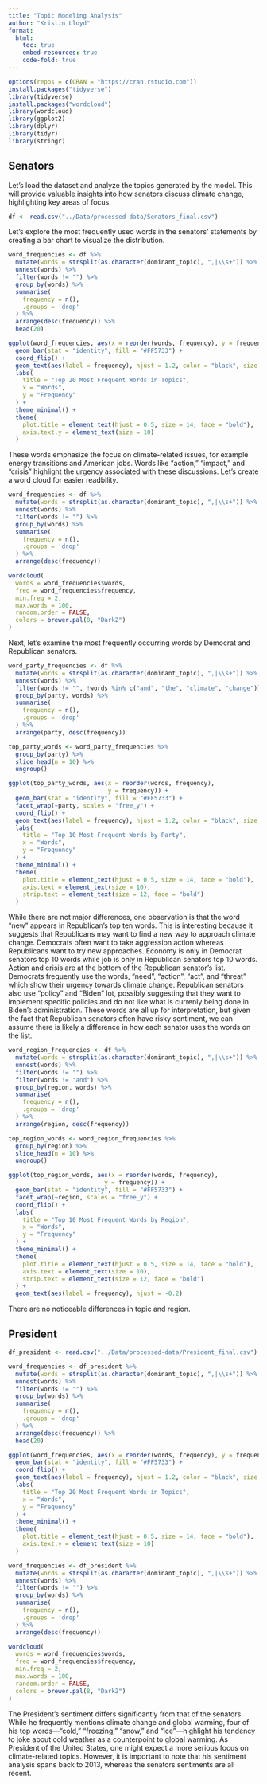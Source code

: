 ```yaml
---
title: "Topic Modeling Analysis"
author: "Kristin Lloyd"
format: 
  html:
    toc: true
    embed-resources: true
    code-fold: true
---
```


```r

options(repos = c(CRAN = "https://cran.rstudio.com"))
install.packages("tidyverse")
library(tidyverse)
install.packages("wordcloud")
library(wordcloud)
library(ggplot2)
library(dplyr)
library(tidyr)
library(stringr)

```

## Senators 

Let’s load the dataset and analyze the topics generated by the model. This will provide valuable insights into how senators discuss climate change, highlighting key areas of focus.

```r

df <- read.csv("../Data/processed-data/Senators_final.csv")

```

Let’s explore the most frequently used words in the senators' statements by creating a bar chart to visualize the distribution.

```r

word_frequencies <- df %>%
  mutate(words = strsplit(as.character(dominant_topic), ",|\\s+")) %>%
  unnest(words) %>%
  filter(words != "") %>%  
  group_by(words) %>%
  summarise(
    frequency = n(),
    .groups = 'drop'
  ) %>%
  arrange(desc(frequency)) %>%
  head(20)  

ggplot(word_frequencies, aes(x = reorder(words, frequency), y = frequency)) +
  geom_bar(stat = "identity", fill = "#FF5733") +
  coord_flip() + 
  geom_text(aes(label = frequency), hjust = 1.2, color = "black", size = 3.5) + 
  labs(
    title = "Top 20 Most Frequent Words in Topics",
    x = "Words",
    y = "Frequency"
  ) +
  theme_minimal() +
  theme(
    plot.title = element_text(hjust = 0.5, size = 14, face = "bold"),
    axis.text.y = element_text(size = 10)
  )

```

 These words emphasize the focus on climate-related issues, for example energy transitions and American jobs. Words like "action," "impact," and "crisis" highlight the urgency associated with these discussions. Let's create a word cloud for easier readbility. 

```r

word_frequencies <- df %>%
  mutate(words = strsplit(as.character(dominant_topic), ",|\\s+")) %>%
  unnest(words) %>%
  filter(words != "") %>%
  group_by(words) %>%
  summarise(
    frequency = n(),
    .groups = 'drop'
  ) %>%
  arrange(desc(frequency)) 

wordcloud(
  words = word_frequencies$words, 
  freq = word_frequencies$frequency, 
  min.freq = 2,  
  max.words = 100,  
  random.order = FALSE,  
  colors = brewer.pal(8, "Dark2")  
)

```

Next, let’s examine the most frequently occurring words by Democrat and Republican senators.

```r

word_party_frequencies <- df %>%
  mutate(words = strsplit(as.character(dominant_topic), ",|\\s+")) %>%
  unnest(words) %>%
  filter(words != "", !words %in% c("and", "the", "climate", "change")) %>%
  group_by(party, words) %>%
  summarise(
    frequency = n(),
    .groups = 'drop'
  ) %>%
  arrange(party, desc(frequency))

top_party_words <- word_party_frequencies %>%
  group_by(party) %>%
  slice_head(n = 10) %>%
  ungroup()

ggplot(top_party_words, aes(x = reorder(words, frequency), 
                            y = frequency)) +
  geom_bar(stat = "identity", fill = "#FF5733") +
  facet_wrap(~party, scales = "free_y") +
  coord_flip() +
  geom_text(aes(label = frequency), hjust = 1.2, color = "black", size = 3) + 
  labs(
    title = "Top 10 Most Frequent Words by Party",
    x = "Words",
    y = "Frequency"
  ) +
  theme_minimal() +
  theme(
    plot.title = element_text(hjust = 0.5, size = 14, face = "bold"),
    axis.text = element_text(size = 10),
    strip.text = element_text(size = 12, face = "bold")
  )

```

While there are not major differences, one observation is that the word "new" appears in Republican's top ten words. This is interesting because it suggests that Republicans may want to find a new way to approach climate change. Democrats often want to take aggression action whereas Republicans want to try new approaches. Economy is only in Democrat senators top 10 words while job is only in Republican senators top 10 words. Action and crisis are at the bottom of the Republican senator's list. Democrats frequently use the words, "need", "action", "act", and "threat" which show their urgency towards climate change. Republican senators also use "policy" and "Biden" lot, possibly suggesting that they want to implement specific policies and do not like what is currenly being done in Biden's administration. These words are all up for interpretation, but given the fact that Republican senators often have risky sentiment, we can assume there is likely a difference in how each senator uses the words on the list.

```r

word_region_frequencies <- df %>%
  mutate(words = strsplit(as.character(dominant_topic), ",|\\s+")) %>%
  unnest(words) %>%
  filter(words != "") %>%  
  filter(words != "and") %>%  
  group_by(region, words) %>%
  summarise(
    frequency = n(),
    .groups = 'drop'
  ) %>%
  arrange(region, desc(frequency))

top_region_words <- word_region_frequencies %>%
  group_by(region) %>%
  slice_head(n = 10) %>%
  ungroup()

ggplot(top_region_words, aes(x = reorder(words, frequency), 
                           y = frequency)) +
  geom_bar(stat = "identity", fill = "#FF5733") +
  facet_wrap(~region, scales = "free_y") +
  coord_flip() +
  labs(
    title = "Top 10 Most Frequent Words by Region",
    x = "Words",
    y = "Frequency"
  ) +
  theme_minimal() +
  theme(
    plot.title = element_text(hjust = 0.5, size = 14, face = "bold"),
    axis.text = element_text(size = 10),
    strip.text = element_text(size = 12, face = "bold")
  ) +
  geom_text(aes(label = frequency), hjust = -0.2)

```

There are no noticeable differences in topic and region.

## President

```r

df_president <- read.csv("../Data/processed-data/President_final.csv")

```

```r

word_frequencies <- df_president %>%
  mutate(words = strsplit(as.character(dominant_topic), ",|\\s+")) %>%
  unnest(words) %>%
  filter(words != "") %>%  
  group_by(words) %>%
  summarise(
    frequency = n(),
    .groups = 'drop'
  ) %>%
  arrange(desc(frequency)) %>%
  head(20)  

ggplot(word_frequencies, aes(x = reorder(words, frequency), y = frequency)) +
  geom_bar(stat = "identity", fill = "#FF5733") +
  coord_flip() + 
  geom_text(aes(label = frequency), hjust = 1.2, color = "black", size = 3.5) +  # Labels inside the bars
  labs(
    title = "Top 20 Most Frequent Words in Topics",
    x = "Words",
    y = "Frequency"
  ) +
  theme_minimal() +
  theme(
    plot.title = element_text(hjust = 0.5, size = 14, face = "bold"),
    axis.text.y = element_text(size = 10)
  )

```

```r

word_frequencies <- df_president %>%
  mutate(words = strsplit(as.character(dominant_topic), ",|\\s+")) %>%
  unnest(words) %>%
  filter(words != "") %>%
  group_by(words) %>%
  summarise(
    frequency = n(),
    .groups = 'drop'
  ) %>%
  arrange(desc(frequency)) 

wordcloud(
  words = word_frequencies$words, 
  freq = word_frequencies$frequency, 
  min.freq = 2,  
  max.words = 100,  
  random.order = FALSE,  
  colors = brewer.pal(8, "Dark2")  
)

```

The President's sentiment differs significantly from that of the senators. While he frequently mentions climate change and global warming, four of his top words—"cold," "freezing," "snow," and "ice"—highlight his tendency to joke about cold weather as a counterpoint to global warming. As President of the United States, one might expect a more serious focus on climate-related topics. However, it is important to note that his sentiment analysis spans back to 2013, whereas the senators sentiments are all recent. 